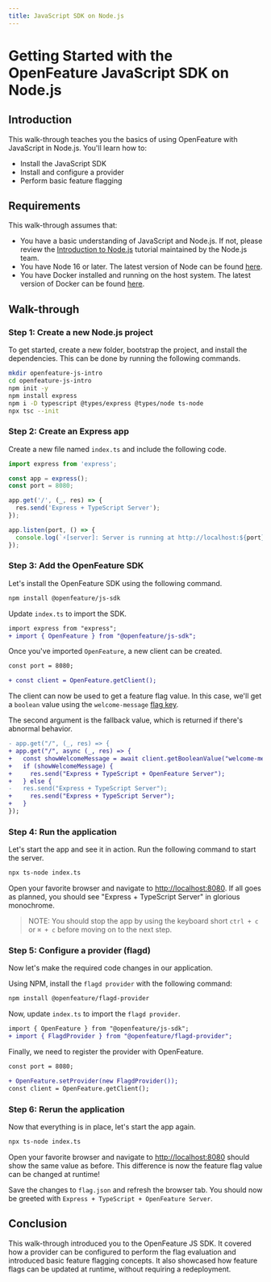 ```yaml
---
title: JavaScript SDK on Node.js
---
```



# Getting Started with the OpenFeature JavaScript SDK on Node.js

## Introduction

This walk-through teaches you the basics of using OpenFeature with JavaScript in Node.js. You'll learn how to:

- Install the JavaScript SDK
- Install and configure a provider
- Perform basic feature flagging

## Requirements

This walk-through assumes that:

- You have a basic understanding of JavaScript and Node.js. If not, please review the [Introduction to Node.js][learn-nodejs] tutorial maintained by the Node.js team.
- You have Node 16 or later. The latest version of Node can be found [here][nodejs-download].
- You have Docker installed and running on the host system. The latest version of Docker can be found [here][docker-download].

## Walk-through

### Step 1: Create a new Node.js project

To get started, create a new folder, bootstrap the project, and install the dependencies. This can be done by running the following commands.

```sh
mkdir openfeature-js-intro
cd openfeature-js-intro
npm init -y
npm install express
npm i -D typescript @types/express @types/node ts-node
npx tsc --init
```

### Step 2: Create an Express app

Create a new file named `index.ts` and include the following code.

```ts
import express from 'express';

const app = express();
const port = 8080;

app.get('/', (_, res) => {
  res.send('Express + TypeScript Server');
});

app.listen(port, () => {
  console.log(`⚡️[server]: Server is running at http://localhost:${port}`);
});
```

### Step 3: Add the OpenFeature SDK

Let's install the OpenFeature SDK using the following command.

```sh
npm install @openfeature/js-sdk
```

Update `index.ts` to import the SDK.

```diff
import express from "express";
+ import { OpenFeature } from "@openfeature/js-sdk";
```

Once you've imported `OpenFeature`, a new client can be created.

```diff
const port = 8080;

+ const client = OpenFeature.getClient();
```

The client can now be used to get a feature flag value. In this case, we'll get a `boolean` value using the `welcome-message` [flag key][flag-key].

The second argument is the fallback value, which is returned if there's abnormal behavior.

```diff
- app.get("/", (_, res) => {
+ app.get("/", async (_, res) => {
+   const showWelcomeMessage = await client.getBooleanValue("welcome-message", false);
+   if (showWelcomeMessage) {
+     res.send("Express + TypeScript + OpenFeature Server");
+   } else {
-   res.send("Express + TypeScript Server");
+     res.send("Express + TypeScript Server");
+   }
});

```

### Step 4: Run the application

Let's start the app and see it in action. Run the following command to start the server.

```sh
npx ts-node index.ts
```

Open your favorite browser and navigate to [http://localhost:8080](http://localhost:8080). If all goes as planned, you should see "Express + TypeScript Server" in glorious monochrome.

<WhyDefaultContent/>

> NOTE: You should stop the app by using the keyboard short `ctrl + c` or `⌘ + c` before moving on to the next step.

### Step 5: Configure a provider (flagd)

<FlagdContent/>

Now let's make the required code changes in our application.

Using NPM, install the `flagd provider` with the following command:

```sh
npm install @openfeature/flagd-provider
```

Now, update `index.ts` to import the `flagd provider`.

```diff
import { OpenFeature } from "@openfeature/js-sdk";
+ import { FlagdProvider } from "@openfeature/flagd-provider";
```

Finally, we need to register the provider with OpenFeature.

```diff
const port = 8080;

+ OpenFeature.setProvider(new FlagdProvider());
const client = OpenFeature.getClient();
```

### Step 6: Rerun the application

Now that everything is in place, let's start the app again.

```sh
npx ts-node index.ts
```

Open your favorite browser and navigate to [http://localhost:8080](http://localhost:8080) should show the same value as before. This difference is now the feature flag value can be changed at runtime!

<FlagdChangeContent/>

Save the changes to `flag.json` and refresh the browser tab. You should now be greeted with `Express + TypeScript + OpenFeature Server`.

## Conclusion

This walk-through introduced you to the OpenFeature JS SDK. It covered how a provider can be configured to perform the flag evaluation and introduced basic feature flagging concepts. It also showcased how feature flags can be updated at runtime, without requiring a redeployment.

[learn-nodejs]: https://nodejs.dev/en/learn/
[nodejs-download]: https://nodejs.org/en/download/
[docker-download]: https://docs.docker.com/engine/install/
[flag-key]: https://docs.openfeature.dev/docs/specification/glossary#flag-key
[error-code]: https://docs.openfeature.dev/docs/specification/types#error-code
[provider-overview]: https://docs.openfeature.dev/docs/reference/concepts/provider/
[js-providers]: https://docs.openfeature.dev/docs/reference/technologies/server/javascript/
[flagd-config]: https://github.com/open-feature/flagd/wiki/Feature-Flag-Configurations/
